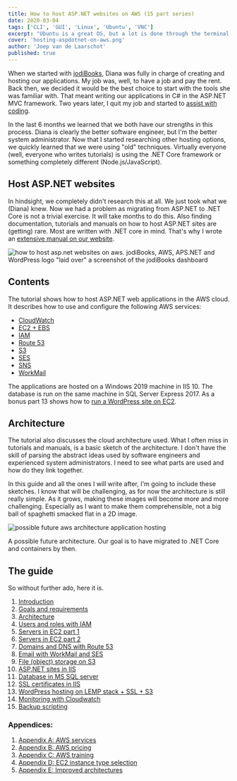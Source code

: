 ```yaml
---
title: How to host ASP.NET websites on AWS (15 part series)
date: 2020-03-04
tags: ['CLI', 'GUI', 'Linux', 'Ubuntu', 'VNC']
excerpt: "Ubuntu is a great OS, but a lot is done through the terminal. If you need a GUI this is how you can enable screen sharing between Ubuntu and RealVNC."
cover: 'hosting-aspdotnet-on-aws.png'
author: 'Joep van de Laarschot'
published: true
---
```


When we started with [jodiBooks](http://jodibooks.com), Diana was fully in charge of creating and hosting our applications. My job was, well, to have a job and pay the rent. Back then, we decided it would be the best choice to start with the tools she was familiar with. That meant writing our applications in C# in the ASP.NET MVC framework. Two years later, I quit my job and started to [assist with coding](https://blog.joeplaa.com/learning-to-code/).

In the last 6 months we learned that we both have our strengths in this process. Diana is clearly the better software engineer, but I'm the better system administrator. Now that I started researching other hosting options, we quickly learned that we were using "old" techniques. Virtually everyone (well, everyone who writes tutorials) is using the .NET Core framework or something completely different (Node.js/JavaScript).

## Host ASP.NET websites

In hindsight, we completely didn't research this at all. We just took what we (Diana) knew. Now we had a problem as migrating from ASP.NET to .NET Core is not a trivial exercise. It will take months to do this. Also finding documentation, tutorials and manuals on how to host ASP.NET sites are (getting) rare. Most are written with .NET core in mind. That's why I wrote an [extensive manual on our website](https://blog.jodibooks.com/series/hosting-asp-net-apps-on-aws/).

![how to host asp.net websites on aws. jodiBooks, AWS, APS.NET and WordPress logo "laid over" a screenshot of the jodiBooks dashboard](hosting-asp-net-apps-aws-part-1-introduction/hosting-aspdotnet-on-aws.png)

## Contents

The tutorial shows how to host ASP.NET web applications in the AWS cloud. It describes how to use and configure the following AWS services:

- [CloudWatch](./hosting-asp-net-apps-aws-part-14-monitoring-with-cloudwatch/)
- [EC2 + EBS](./hosting-asp-net-apps-aws-part-5-ec2-instances/)
- [IAM](./hosting-asp-net-apps-aws-part-4-iam-users-and-roles/)
- [Route 53](./hosting-asp-net-apps-aws-part-7-domains-and-dns-with-route-53/)
- [S3](./hosting-asp-net-apps-aws-part-9-file-storage-on-s3/)
- [SES](./hosting-asp-net-apps-aws-part-8-email-with-workmail-and-ses/)
- [SNS](./hosting-asp-net-apps-aws-part-14-monitoring-with-cloudwatch/)
- [WorkMail](./hosting-asp-net-apps-aws-part-8-email-with-workmail-and-ses/)

The applications are hosted on a Windows 2019 machine in IIS 10. The database is run on the same machine in SQL Server Express 2017. As a bonus part 13 shows how to [run a WordPress site on EC2](./hosting-asp-net-apps-aws-part-13-wordpress-hosting-on-lemp-ssl-s3/).

## Architecture

The tutorial also discusses the cloud architecture used. What I often miss in tutorials and manuals, is a basic sketch of the architecture. I don't have the skill of parsing the abstract ideas used by software engineers and experienced system administrators. I need to see what parts are used and how do they link together.

In this guide and all the ones I will write after, I'm going to include these sketches. I know that will be challenging, as for now the architecture is still really simple. As it grows, making these images will become more and more challenging. Especially as I want to make them comprehensible, not a big ball of spaghetti smacked flat in a 2D image.

![possible future aws architecture application hosting](hosting-asp-net-apps-aws-appendix-e-improved-architectures/aws-architecture-jodibooks-rds-s-az-alb.png)

A possible future architecture. Our goal is to have migrated to .NET Core and containers by then.

## The guide

So without further ado, here it is.

1. [Introduction](hosting-asp-net-apps-aws-part-1-introduction/)
2. [Goals and requirements](hosting-asp-net-apps-aws-part-2-goals-and-requirements/)
3. [Architecture](hosting-asp-net-apps-aws-part-3-architecture/)
4. [Users and roles with IAM](hosting-asp-net-apps-aws-part-4-iam-users-and-roles/)
5. [Servers in EC2 part 1](hosting-asp-net-apps-aws-part-5-ec2-instances/)
6. [Servers in EC2 part 2](hosting-asp-net-apps-aws-part-6-servers-in-ec2-part-2/)
7. [Domains and DNS with Route 53](hosting-asp-net-apps-aws-part-7-domains-and-dns-with-route-53/)
8. [Email with WorkMail and SES](hosting-asp-net-apps-aws-part-8-email-with-workmail-and-ses/)
9. [File (object) storage on S3](hosting-asp-net-apps-aws-part-9-file-storage-on-s3/)
10. [ASP.NET sites in IIS](hosting-asp-net-apps-aws-part-10-asp-net-sites-in-iis/)
11. [Database in MS SQL server](hosting-asp-net-apps-aws-part-11-database-in-ms-sql/)
12. [SSL certificates in IIS](hosting-asp-net-apps-aws-part-12-ssl-certificates-in-iis/)
13. [WordPress hosting on LEMP stack + SSL + S3](hosting-asp-net-apps-aws-part-13-wordpress-hosting-on-lemp-ssl-s3/)
14. [Monitoring with Cloudwatch](hosting-asp-net-apps-aws-part-14-monitoring-with-cloudwatch/)
15. [Backup scripting](hosting-asp-net-apps-aws-part-15-backup-scripting/)

### Appendices:

1. [Appendix A: AWS services](hosting-asp-net-apps-aws-appendix-a-aws-services/)
2. [Appendix B: AWS pricing](hosting-asp-net-apps-aws-appendix-b-aws-pricing/)
3. [Appendix C: AWS training](hosting-asp-net-apps-aws-appendix-c-aws-training/)
4. [Appendix D: EC2 instance type selection](hosting-asp-net-apps-aws-appendix-d-ec2-instance-type-selection/)
5. [Appendix E: Improved architectures](hosting-asp-net-apps-aws-appendix-e-improved-architectures/)
